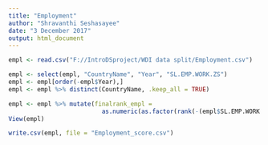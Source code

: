 ```yaml
---
title: "Employment"
author: "Shravanthi Seshasayee"
date: "3 December 2017"
output: html_document
---
```


```r
empl <- read.csv("F://IntroDSproject/WDI data split/Employment.csv")

empl <- select(empl, "CountryName", "Year", "SL.EMP.WORK.ZS")
empl <- empl[order(-empl$Year),]
empl <- empl %>% distinct(CountryName, .keep_all = TRUE)

empl <- empl %>% mutate(finalrank_empl =
                          as.numeric(as.factor(rank(-(empl$SL.EMP.WORK.ZS)))))
View(empl)

write.csv(empl, file = "Employment_score.csv")
```